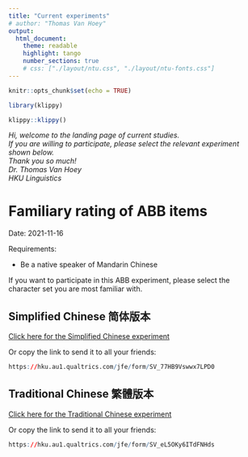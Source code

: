 ```yaml
---
title: "Current experiments"
# author: "Thomas Van Hoey"
output: 
  html_document:
    theme: readable
    highlight: tango
    number_sections: true
    # css: ["./layout/ntu.css", "./layout/ntu-fonts.css"]
---
```


```r
knitr::opts_chunk$set(echo = TRUE)

library(klippy)
```

```r
klippy::klippy()
```


*Hi, welcome to the landing page of current studies.*
<br>
*If you are willing to participate, please select the relevant experiment shown below.*
<br>
*Thank you so much!*
<br>
*Dr. Thomas Van Hoey*
<br>
*HKU Linguistics*




# Familiary rating of ABB items

Date: 2021-11-16

Requirements:

* Be a native speaker of Mandarin Chinese

If you want to participate in this ABB experiment, please select the character set you are most familiar with.


## Simplified Chinese 简体版本

[Click here for the Simplified Chinese experiment](https://hku.au1.qualtrics.com/jfe/form/SV_77HB9Vswwx7LPD0)

Or copy the link to send it to all your friends: 

```r
https://hku.au1.qualtrics.com/jfe/form/SV_77HB9Vswwx7LPD0
```

## Traditional Chinese 繁體版本

[Click here for the Traditional Chinese experiment](https://hku.au1.qualtrics.com/jfe/form/SV_eL5OKy6ITdFNHds)

Or copy the link to send it to all your friends: 

```r
https://hku.au1.qualtrics.com/jfe/form/SV_eL5OKy6ITdFNHds
```












